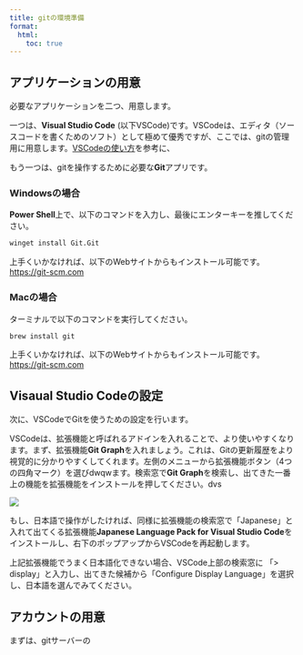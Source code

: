 ```yaml
---
title: gitの環境準備
format:
  html:
    toc: true
---
```


## アプリケーションの用意
必要なアプリケーションを二つ、用意します。

一つは、**Visual Studio Code** (以下VSCode)です。VSCodeは、エディタ（ソースコードを書くためのソフト）として極めて優秀ですが、ここでは、gitの管理用に用意します。[VSCodeの使い方](../vscode.qmd)を参考に、

もう一つは、gitを操作するために必要な**Git**アプリです。

::: {.panel-tabset}

### Windowsの場合
**Power Shell**上で、以下のコマンドを入力し、最後にエンターキーを推してください。

```bash
winget install Git.Git
```

:::{.callout-note}
上手くいかなければ、以下のWebサイトからもインストール可能です。<br/>
[https://git-scm.com](https://git-scm.com/)
:::

### Macの場合
ターミナルで以下のコマンドを実行してください。

```bash
brew install git
```

:::{.callout-note}
上手くいかなければ、以下のWebサイトからもインストール可能です。<br/>
[https://git-scm.com](https://git-scm.com/)
:::

:::

## Visaual Studio Codeの設定
次に、VSCodeでGitを使うための設定を行います。

VSCodeは、拡張機能と呼ばれるアドインを入れることで、より使いやすくなります。まず、拡張機能**Git Graph**を入れましょう。これは、Gitの更新履歴をより視覚的に分かりやすくしてくれます。左側のメニューから拡張機能ボタン（4つの四角マーク）を選びdwqwます。検索窓で**Git Graph**を検索し、出てきた一番上の機能を拡張機能をインストールを押してください。dvs

![](rsc/vscode_extension.png)

もし、日本語で操作がしたければ、同様に拡張機能の検索窓で「Japanese」と入れて出てくる拡張機能**Japanese Language Pack for Visual Studio Code**をインストールし、右下のポップアップからVSCodeを再起動します。

:::{.callout-note}
上記拡張機能でうまく日本語化できない場合、VSCode上部の検索窓に 「> display」と入力し、出てきた候補から「Configure Display Language」を選択し、日本語を選んでみてください。
:::




## アカウントの用意
まずは、gitサーバーの

